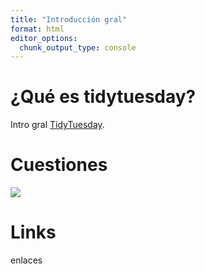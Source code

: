 ```yaml
---
title: "Introducción gral"
format: html
editor_options: 
  chunk_output_type: console
---
```


# ¿Qué es tidytuesday?

Intro gral [TidyTuesday](https://tidytues.day/).

# Cuestiones

![](https://raw.githubusercontent.com/rfordatascience/tidytuesday/main/static/tt_logo.png)

# Links

enlaces
